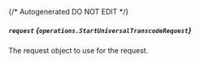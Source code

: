 {/* Autogenerated DO NOT EDIT  */}

##### `request` *{`operations.StartUniversalTranscodeRequest`}*
The request object to use for the request.

<Collapsible openLabel={Labels.showProperties} closeLabel={Labels.hideProperties}>
  <StartUniversalTranscodeRequest />
</Collapsible>


